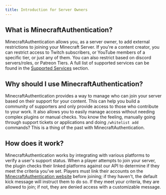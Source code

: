 ```yaml
---
title: Introduction for Server Owners
---
```


## What is MinecraftAuthentication?

MinecraftAuthentication allows you, as a server owner, to add external restrictions to joining your Minecraft Server. If you're a content creator, you can restrict access to Twitch subscribers, or YouTube members of a specific tier, or just any of them. You can also restrict based on discord servers/roles, or Patreon Tiers. A full list of supported services can be found in the [Supported Services](/owners/supported-services) section.

## Why should I use MinecraftAuthentication?
MinecraftAuthentication provides a way to manage who can join your server based on their support for your content. This can help you build a community of supporters and only provide access to those who contribute to your work. It also allows you to easily manage access without needing complex plugins or manual checks. You know the feeling, manually going through support tickets or applications and doing <code>/whitelist add</code> commands? This is a thing of the past with MinecraftAuthentication.

## How does it work?
MinecraftAuthentication works by integrating with various platforms to verify a user's support status. When a player attempts to join your server, the plugin checks their linked platforms against our API to determine if they meet the criteria you've set. Players must link their accounts on the [MinecraftAuthentication website](https://minecraftauth.me) before joining; if they haven't, the default kick message will instruct them to do so. If they meet your criteria, they are allowed to join; if not, they are denied access with a customizable message.